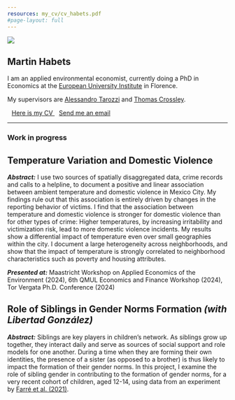 ```yaml
---
resources: my_cv/cv_habets.pdf
#page-layout: full
---
```


::: {.grid}

::: {.g-col-12 .g-col-md-4}

![](martin-profile.jpg)

:::

::: {.g-col-12 .g-col-md-8}

# Martin Habets

I am an applied environmental economist, currently doing a PhD in Economics at the [European University Institute](https://www.eui.eu/en/academic-units/department-of-economics) in Florence.

My supervisors are [Alessandro Tarozzi](https://sites.google.com/site/alessandrotarozzi/home) and [Thomas Crossley](https://sites.google.com/site/tfcrossley/).


<a href="/my_cv/cv_habets.pdf" target="_blank" rel="noopener noreferrer" class="btn btn-outline-success" role="button">
<i class="bi bi-file-earmark-person" style="font-size: 20px; margin-right: 10px;"></i> Here is my CV
</a>
<a href="mailto:martin.habets@eui.eu" class="btn btn-outline-success">
<i class="bi bi-envelope" style="font-size: 20px; margin-right: 10px;"></i>
Send me an email
</a>
:::

:::

 
<hr>

### Work in progress

::: {.callout-tip collapse="true" appearance="minimal"}

# Temperature Variation and Domestic Violence
<!-- <a href="https://arxiv.org/abs/2110.10825" target="_blank" rel="noopener noreferrer" class="btn btn-warning" role="button"> -->
<!--     <i class="bi bi-justify-left"></i> Draft -->
<!-- </a> -->

_**Abstract:**_ I use two sources of spatially disaggregated data, crime records and calls to a helpline, to document a positive and linear association between ambient temperature and domestic violence in Mexico City. My findings rule out that this association is entirely driven by changes in the reporting behavior of victims. I find that the association between temperature and domestic violence is stronger for domestic violence than for other types of crime: Higher temperatures, by increasing irritability and victimization risk, lead to more domestic violence incidents. My results show a differential impact of temperature even over small geographies within the city. I document a large heterogeneity across neighborhoods, and show that the impact of temperature is strongly correlated to neighborhood characteristics such as poverty and housing attributes.

_**Presented at:**_
Maastricht Workshop on Applied Economics of the Environment (2024),
6th QMUL Economics and Finance Workshop (2024),
Tor Vergata Ph.D. Conference (2024)

:::



::: {.callout-tip collapse="true" appearance="minimal"}

# Role of Siblings in Gender Norms Formation _(with Libertad González)_

_**Abstract:**_ Siblings are key players in children’s network. As siblings grow up together, they interact daily and serve as sources of social support and role models for one another. During a time when they are forming their own identities, the presence of a sister (as opposed to a brother) is thus likely to impact the formation of their gender norms.
In this project, I examine the role of sibling gender in contributing to the formation of gender norms, for a very recent cohort of children, aged 12-14, using data from an experiment by [Farré et al. (2021)](https://docs.iza.org/dp16341.pdf).

:::
